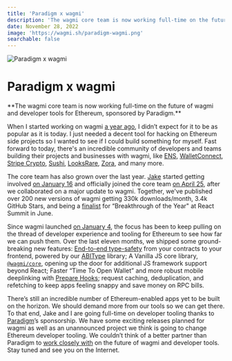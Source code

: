 ```yaml
---
title: 'Paradigm x wagmi'
description: 'The wagmi core team is now working full-time on the future of wagmi and developer tools for Ethereum, sponsored by Paradigm.'
date: November 28, 2022
image: 'https://wagmi.sh/paradigm-wagmi.png'
searchable: false
---
```



![Paradigm x wagmi](/paradigm-wagmi.png)

# Paradigm x wagmi

<Authors date="November 28, 2022">
  <Author name="awkweb" link="https://twitter.com/awkweb" />
</Authors>

<div className="text-lg">
  **The wagmi core team is now working full-time on the future of wagmi and
  developer tools for Ethereum, sponsored by Paradigm.**
</div>

When I started working on wagmi [a year ago](https://github.com/wagmi-dev/wagmi/commit/f58ad631c6e696c40ab4915ecc472d2301a01a17), I didn’t expect for it to be as popular as it is today. I just needed a decent tool for hacking on Ethereum side projects so I wanted to see if I could build something for myself. Fast forward to today, there's an incredible community of developers and teams building their projects and businesses with wagmi, like [ENS](https://alpha.ens.domains), [WalletConnect](https://walletconnect.com), [Stripe Crypto](https://stripe.com/use-cases/crypto), [Sushi](https://sushi.com), [LooksRare](https://looksrare.org), [Zora](https://zora.co), and many more.

The core team has also grown over the last year. [Jake](https://twitter.com/jakemoxey) started getting involved [on January 16](https://twitter.com/awkweb/status/1482772477893824518) and officially joined the core team [on April 25](https://twitter.com/awkweb/status/1518607778209751041), after we collaborated on a major update to wagmi. Together, we've published over 200 new versions of wagmi getting 330k downloads/month, 3.4k GitHub Stars, and being a [finalist](https://twitter.com/markdalgleish/status/1537956391532437510) for “Breakthrough of the Year" at React Summit in June.

Since wagmi launched [on January 4](https://twitter.com/awkweb/status/1478431834052644870), the focus has been to keep pulling on the thread of developer experience and tooling for Ethereum to see how far we can push them. Over the last eleven months, we shipped some ground-breaking new features: [End-to-end type-safety](https://twitter.com/wagmi_sh/status/1580591788611338240) from your contracts to your frontend, powered by our [ABIType](https://github.com/wagmi-dev/abitype) library; A Vanilla JS core library, [`@wagmi/core`](/core/getting-started), opening up the door for additional JS framework support beyond React; Faster “Time To Open Wallet” and more robust mobile deeplinking with [Prepare Hooks](/react/prepare-hooks/intro); request caching, deduplication, and refetching to keep apps feeling snappy and save money on RPC bills.

There’s still an incredible number of Ethereum-enabled apps yet to be built on the horizon. We should demand more from our tools so we can get there. To that end, Jake and I are going full-time on developer tooling thanks to [Paradigm](https://www.paradigm.xyz)’s sponsorship. We have some exciting releases planned for wagmi as well as an unannounced project we think is going to change Ethereum developer tooling. We couldn’t think of a better partner than Paradigm to [work closely with](https://www.paradigm.xyz/2022/11/paradigm-and-wagmi) on the future of wagmi and developer tools. Stay tuned and see you on the Internet.
